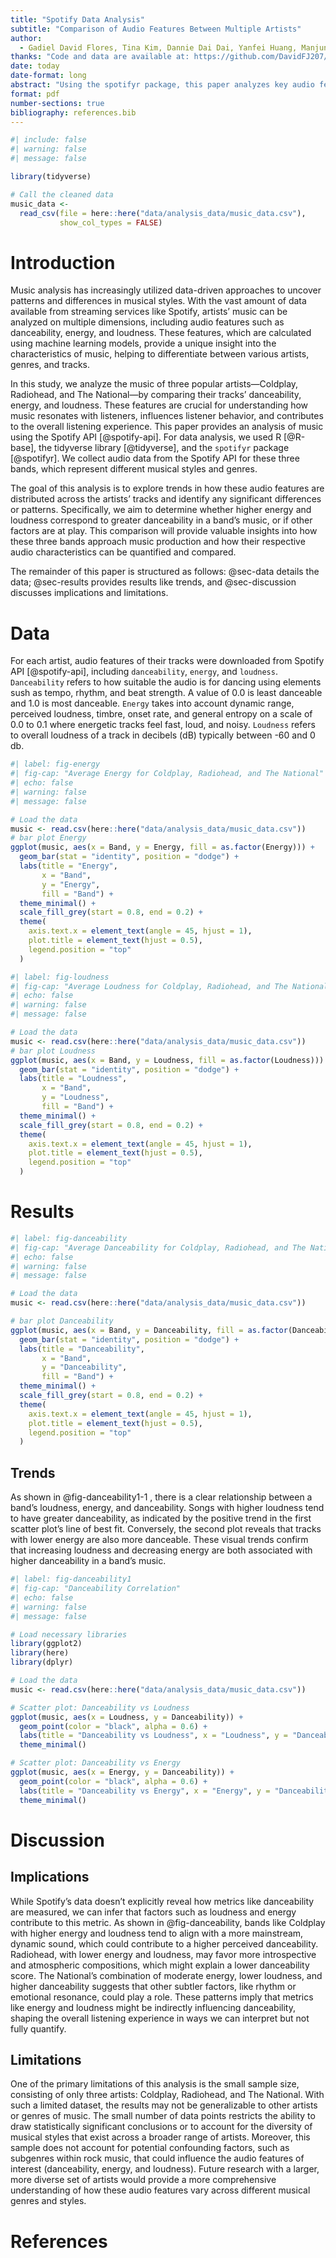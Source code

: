 ```yaml
---
title: "Spotify Data Analysis"
subtitle: "Comparison of Audio Features Between Multiple Artists"
author: 
  - Gadiel David Flores, Tina Kim, Dannie Dai Dai, Yanfei Huang, Manjun Zhu
thanks: "Code and data are available at: https://github.com/DavidFJ207/spotify_analysis"
date: today
date-format: long
abstract: "Using the spotifyr package, this paper analyzes key audio features—danceability, energy, and loudness—of tracks from three artists: Coldplay, Radiohead, and The National. By comparing these features across the artists, we aim to identify patterns and trends in their music. Our results show that Coldplay’s tracks tend to have the highest energy and loudness, while The National's tracks display a moderate balance between energy and loudness with higher danceability scores. Radiohead's tracks, conversely, exhibit lower energy and loudness, correlating with lower danceability. These findings highlight the influence of loudness and energy on the danceability of music, with higher loudness and lower energy being associated with higher danceability. Visualizations confirm these trends, providing a deeper understanding of how these musical characteristics differentiate the artists."
format: pdf
number-sections: true
bibliography: references.bib
---
```

```r
#| include: false
#| warning: false
#| message: false

library(tidyverse)

# Call the cleaned data
music_data <- 
  read_csv(file = here::here("data/analysis_data/music_data.csv"), 
           show_col_types = FALSE)

```

# Introduction
Music analysis has increasingly utilized data-driven approaches to uncover patterns and differences in musical styles. With the vast amount of data available from streaming services like Spotify, artists' music can be analyzed on multiple dimensions, including audio features such as danceability, energy, and loudness. These features, which are calculated using machine learning models, provide a unique insight into the characteristics of music, helping to differentiate between various artists, genres, and tracks.

In this study, we analyze the music of three popular artists—Coldplay, Radiohead, and The National—by comparing their tracks' danceability, energy, and loudness. These features are crucial for understanding how music resonates with listeners, influences listener behavior, and contributes to the overall listening experience. This paper provides an analysis of music using the Spotify API [@spotify-api]. For data analysis, we used R [@R-base], the tidyverse library [@tidyverse], and the `spotifyr` package [@spotifyr]. We collect audio data from the Spotify API for these three bands, which represent different musical styles and genres.

The goal of this analysis is to explore trends in how these audio features are distributed across the artists' tracks and identify any significant differences or patterns. Specifically, we aim to determine whether higher energy and loudness correspond to greater danceability in a band's music, or if other factors are at play. This comparison will provide valuable insights into how these three bands approach music production and how their respective audio characteristics can be quantified and compared.

The remainder of this paper is structured as follows: @sec-data details the data; @sec-results provides results like trends, and @sec-discussion discusses implications and limitations.

# Data {#sec-data}
For each artist, audio features of their tracks were downloaded from Spotify API [@spotify-api], including `danceability`, `energy`, and `loudness`. `Danceability` refers to how suitable the audio is for dancing using elements sush as tempo, rhythm, and beat strength. A value of 0.0 is least danceable and 1.0 is most danceable. `Energy` takes into account dynamic range, perceived loudness, timbre, onset rate, and general entropy on a scale of 0.0 to 0.1 where energetic tracks feel fast, loud, and noisy. `Loudness` refers to overall loudness of a track in decibels (dB) typically between -60 and 0 db.

```r
#| label: fig-energy
#| fig-cap: "Average Energy for Coldplay, Radiohead, and The National"
#| echo: false
#| warning: false
#| message: false

# Load the data 
music <- read.csv(here::here("data/analysis_data/music_data.csv"))
# bar plot Energy
ggplot(music, aes(x = Band, y = Energy, fill = as.factor(Energy))) +
  geom_bar(stat = "identity", position = "dodge") +  
  labs(title = "Energy",
       x = "Band",
       y = "Energy",
       fill = "Band") + 
  theme_minimal() +  
  scale_fill_grey(start = 0.8, end = 0.2) +  
  theme(
    axis.text.x = element_text(angle = 45, hjust = 1),  
    plot.title = element_text(hjust = 0.5),  
    legend.position = "top"  
  )
```

```r
#| label: fig-loudness
#| fig-cap: "Average Loudness for Coldplay, Radiohead, and The National"
#| echo: false
#| warning: false
#| message: false

# Load the data 
music <- read.csv(here::here("data/analysis_data/music_data.csv"))
# bar plot Loudness
ggplot(music, aes(x = Band, y = Loudness, fill = as.factor(Loudness))) +
  geom_bar(stat = "identity", position = "dodge") +  
  labs(title = "Loudness",
       x = "Band",
       y = "Loudness",
       fill = "Band") + 
  theme_minimal() +  
  scale_fill_grey(start = 0.8, end = 0.2) +  
  theme(
    axis.text.x = element_text(angle = 45, hjust = 1),  
    plot.title = element_text(hjust = 0.5),  
    legend.position = "top"  
  )
```

# Results {#sec-results}

```r
#| label: fig-danceability
#| fig-cap: "Average Danceability for Coldplay, Radiohead, and The National"
#| echo: false
#| warning: false
#| message: false

# Load the data 
music <- read.csv(here::here("data/analysis_data/music_data.csv"))

# bar plot Danceability
ggplot(music, aes(x = Band, y = Danceability, fill = as.factor(Danceability))) +
  geom_bar(stat = "identity", position = "dodge") +  
  labs(title = "Danceability",
       x = "Band",
       y = "Danceability",
       fill = "Band") + 
  theme_minimal() +  
  scale_fill_grey(start = 0.8, end = 0.2) +  
  theme(
    axis.text.x = element_text(angle = 45, hjust = 1),  
    plot.title = element_text(hjust = 0.5),  
    legend.position = "top"  
  )
```


## Trends {#sec-trends}
As shown in  @fig-danceability1-1 , there is a clear relationship between a band's loudness, energy, and danceability. Songs with higher loudness tend to have greater danceability, as indicated by the positive trend in the first scatter plot's line of best fit. Conversely, the second plot reveals that tracks with lower energy are also more danceable. These visual trends confirm that increasing loudness and decreasing energy are both associated with higher danceability in a band's music.

```r
#| label: fig-danceability1
#| fig-cap: "Danceability Correlation"
#| echo: false
#| warning: false
#| message: false

# Load necessary libraries
library(ggplot2)
library(here)
library(dplyr)

# Load the data
music <- read.csv(here::here("data/analysis_data/music_data.csv"))

# Scatter plot: Danceability vs Loudness
ggplot(music, aes(x = Loudness, y = Danceability)) + 
  geom_point(color = "black", alpha = 0.6) + 
  labs(title = "Danceability vs Loudness", x = "Loudness", y = "Danceability") + 
  theme_minimal()

# Scatter plot: Danceability vs Energy
ggplot(music, aes(x = Energy, y = Danceability)) + 
  geom_point(color = "black", alpha = 0.6) + 
  labs(title = "Danceability vs Energy", x = "Energy", y = "Danceability") + 
  theme_minimal()
```

\newpage  

# Discussion {#sec-discussion}

## Implications
While Spotify’s data doesn’t explicitly reveal how metrics like danceability are measured, we can infer that factors such as loudness and energy contribute to this metric. As shown in @fig-danceability, bands like Coldplay with higher energy and loudness tend to align with a more mainstream, dynamic sound, which could contribute to a higher perceived danceability. Radiohead, with lower energy and loudness, may favor more introspective and atmospheric compositions, which might explain a lower danceability score. The National’s combination of moderate energy, lower loudness, and higher danceability suggests that other subtler factors, like rhythm or emotional resonance, could play a role. These patterns imply that metrics like energy and loudness might be indirectly influencing danceability, shaping the overall listening experience in ways we can interpret but not fully quantify.

## Limitations
One of the primary limitations of this analysis is the small sample size, consisting of only three artists: Coldplay, Radiohead, and The National. With such a limited dataset, the results may not be generalizable to other artists or genres of music. The small number of data points restricts the ability to draw statistically significant conclusions or to account for the diversity of musical styles that exist across a broader range of artists. Moreover, this sample does not account for potential confounding factors, such as subgenres within rock music, that could influence the audio features of interest (danceability, energy, and loudness). Future research with a larger, more diverse set of artists would provide a more comprehensive understanding of how these audio features vary across different musical genres and styles.

# References {#sec-references}
